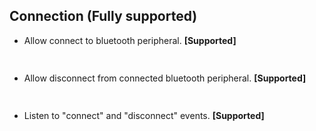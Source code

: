 
## Connection **(Fully supported)**
- Allow connect to bluetooth peripheral. **[Supported]**
    ```bash
        
    ```
- Allow disconnect from connected bluetooth peripheral. **[Supported]**
    ```bash
        
    ```
- Listen to "connect" and "disconnect" events. **[Supported]**
    ```bash
        
    ```
    